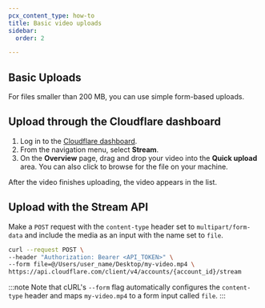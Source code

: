 ```yaml
---
pcx_content_type: how-to
title: Basic video uploads
sidebar:
  order: 2

---
```


## Basic Uploads

For files smaller than 200 MB, you can use simple form-based uploads.

## Upload through the Cloudflare dashboard

1. Log in to the [Cloudflare dashboard](https://dash.cloudflare.com/).
2. From the navigation menu, select **Stream**.
3. On the **Overview** page, drag and drop your video into the **Quick upload** area. You can also click to browse for the file on your machine.

After the video finishes uploading, the video appears in the list.

## Upload with the Stream API

Make a `POST` request with the `content-type` header set to `multipart/form-data` and include the media as an input with the name set to `file`.

```bash title="Upload video POST request"
curl --request POST \
--header "Authorization: Bearer <API_TOKEN>" \
--form file=@/Users/user_name/Desktop/my-video.mp4 \
https://api.cloudflare.com/client/v4/accounts/{account_id}/stream
```

:::note
Note that cURL's `--form` flag automatically configures the `content-type` header and maps `my-video.mp4` to a form input called `file`.
:::

